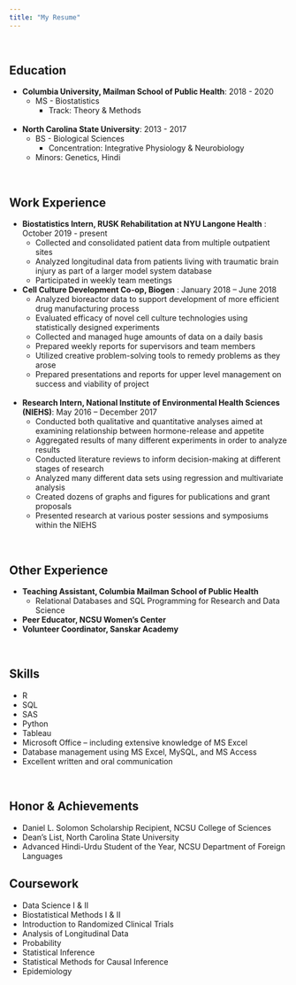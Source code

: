 ```yaml
---
title: "My Resume"
---
```

  
&nbsp;

## Education

* **Columbia University, Mailman School of Public Health**: 2018 - 2020
  * MS - Biostatistics
    * Track: Theory & Methods  
&nbsp;

* **North Carolina State University**:  2013 - 2017
  * BS - Biological Sciences
    * Concentration: Integrative Physiology & Neurobiology
  * Minors: Genetics, Hindi    
  
&nbsp;


## Work Experience

* **Biostatistics Intern,  RUSK Rehabilitation at NYU Langone Health** : October 2019 - present
  * Collected and consolidated patient data from multiple outpatient sites
  * Analyzed longitudinal data from patients living with traumatic brain injury as part of a larger model system database
  * Participated in weekly team meetings
&nbsp;

* **Cell Culture Development Co-op,  Biogen** : January 2018 – June 2018 
  * Analyzed bioreactor data to support development of more efficient drug manufacturing process
  * Evaluated efficacy of novel cell culture technologies using statistically designed experiments
  * Collected and managed huge amounts of data on a daily basis
  * Prepared weekly reports for supervisors and team members
  * Utilized creative problem-solving tools to remedy problems as they arose
  * Prepared presentations and reports for upper level management on success and viability of project    
&nbsp;

* **Research Intern, National Institute of Environmental Health Sciences (NIEHS)**: May 2016 – December 2017
  * Conducted both qualitative and quantitative analyses aimed at examining relationship between hormone-release and appetite
  * Aggregated results of many different experiments in order to analyze results
  * Conducted literature reviews to inform decision-making at different stages of research
  * Analyzed many different data sets using regression and multivariate analysis
  * Created dozens of graphs and figures for publications and grant proposals
  * Presented research at various poster sessions and symposiums within the NIEHS  
  
&nbsp;


## Other Experience
* **Teaching Assistant, Columbia Mailman School of Public Health** 
  * Relational Databases and SQL Programming for Research and Data Science  
* **Peer Educator, NCSU Women's Center**
* **Volunteer Coordinator, Sanskar Academy **   
  
&nbsp;


## Skills
* R
* SQL
* SAS
* Python
* Tableau
* Microsoft Office – including extensive knowledge of MS Excel
*	Database management using MS Excel, MySQL, and MS Access
* Excellent written and oral communication
  
&nbsp;

## Honor & Achievements
* Daniel L. Solomon Scholarship Recipient, NCSU College of Sciences
* Dean's List, North Carolina State University
* Advanced Hindi-Urdu Student of the Year, NCSU Department of Foreign Languages


## Coursework 
* Data Science I & II
* Biostatistical Methods I & II 
* Introduction to Randomized Clinical Trials
* Analysis of Longitudinal Data 
* Probability
* Statistical Inference
* Statistical Methods for Causal Inference
* Epidemiology

